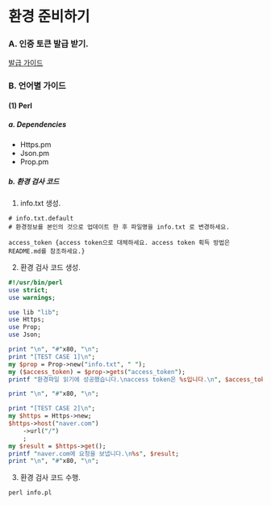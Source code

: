 # 환경 준비하기

### A. 인증 토큰 발급 받기.
[발급 가이드]('/get_started/how_to_get_access_token')

### B. 언어별 가이드

#### (1) Perl
##### a. Dependencies
- Https.pm
- Json.pm
- Prop.pm

##### b. 환경 검사 코드

1. info.txt 생성.
```text filename="info.txt" copy
# info.txt.default
# 환경정보를 본인의 것으로 업데이트 한 후 파일명을 info.txt 로 변경하세요.

access_token {access token으로 대체하세요. access token 획득 방법은 README.md를 참조하세요.}
```
2. 환경 검사 코드 생성.
```perl filename="info.pl" copy
#!/usr/bin/perl
use strict;
use warnings;

use lib "lib";
use Https;
use Prop;
use Json;

print "\n", "#"x80, "\n";
print "[TEST CASE 1]\n";
my $prop = Prop->new("info.txt", " ");
my ($access_token) = $prop->gets("access_token");
printf "환경파일 읽기에 성공했습니다.\naccess token은 %s입니다.\n", $access_token;

print "\n", "#"x80, "\n";

print "[TEST CASE 2]\n";
my $https = Https->new;
$https->host("naver.com")
    ->url("/")
    ;
my $result = $https->get();
printf "naver.com에 요청을 보냅니다.\n%s", $result;
print "\n", "#"x80, "\n";
```
3. 환경 검사 코드 수행.

```shell copy
perl info.pl
```